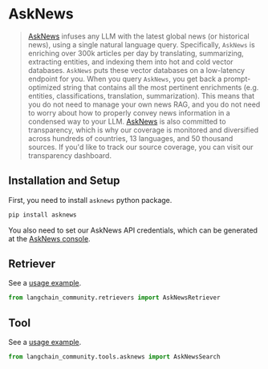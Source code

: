 # AskNews

>[AskNews](https://asknews.app/) infuses any LLM with the latest global news 
> (or historical news), using a single natural language query. Specifically, 
> `AskNews` is enriching over 300k articles per day by translating, summarizing, 
> extracting entities, and indexing them into hot and cold vector databases. 
> `AskNews` puts these vector databases on a low-latency endpoint for you. 
> When you query `AskNews`, you get back a prompt-optimized string that contains all 
> the most pertinent enrichments (e.g. entities, classifications, translation, summarization). 
> This means that you do not need to manage your own news RAG, and you do not need to 
> worry about how to properly convey news information in a condensed way to your LLM. 
> [AskNews]() is also committed to transparency, which is why our coverage is monitored 
> and diversified across hundreds of countries, 13 languages, and 50 thousand sources. 
> If you'd like to track our source coverage, you can visit our transparency dashboard.


## Installation and Setup

First, you need to install `asknews` python package.

```bash
pip install asknews
```

You also need to set our AskNews API credentials, which can be generated at 
the [AskNews console](https://my.asknews.app/).


## Retriever

See a [usage example](/docs/integrations/retrievers/asknews).

```python
from langchain_community.retrievers import AskNewsRetriever
```

## Tool

See a [usage example](/docs/integrations/tools/asknews).

```python
from langchain_community.tools.asknews import AskNewsSearch
```
